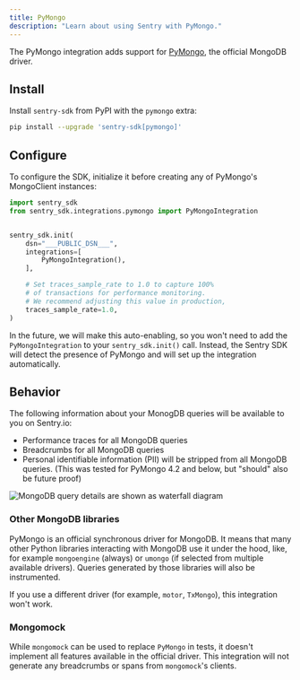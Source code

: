 ```yaml
---
title: PyMongo
description: "Learn about using Sentry with PyMongo."
---
```


The PyMongo integration adds support for [PyMongo](https://www.mongodb.com/docs/drivers/pymongo/), the official MongoDB
driver.

## Install

Install `sentry-sdk` from PyPI with the `pymongo` extra:

```bash
pip install --upgrade 'sentry-sdk[pymongo]'
```

## Configure

To configure the SDK, initialize it before creating any of PyMongo's MongoClient instances:

```python
import sentry_sdk
from sentry_sdk.integrations.pymongo import PyMongoIntegration


sentry_sdk.init(
    dsn="___PUBLIC_DSN___",
    integrations=[
        PyMongoIntegration(),
    ],

    # Set traces_sample_rate to 1.0 to capture 100%
    # of transactions for performance monitoring.
    # We recommend adjusting this value in production,
    traces_sample_rate=1.0,
)
```

<Note>

In the future, we will make this auto-enabling, so you won't need to add the `PyMongoIntegration` to your
`sentry_sdk.init()` call. Instead, the Sentry SDK will detect the presence of PyMongo and will set up the integration
automatically.

</Note>

## Behavior

The following information about your MonogDB queries will be available to you on Sentry.io:

- Performance traces for all MongoDB queries
- Breadcrumbs for all MongoDB queries
- Personal identifiable information (PII) will be stripped from all MongoDB queries. (This was tested for PyMongo 4.2 and below, but "should" also be future proof)

![MongoDB query details are shown as waterfall diagram](mongodb-query-performance-details.png)

### Other MongoDB libraries

PyMongo is an official synchronous driver for MongoDB. It means that many other Python libraries interacting with
MongoDB use it under the hood, like, for example `mongoengine` (always) or `umongo` (if selected from multiple available
drivers). Queries generated by those libraries will also be instrumented.

If you use a different driver (for example, `motor`, `TxMongo`), this integration won't work.

### Mongomock

While `mongomock` can be used to replace `PyMongo` in tests, it doesn't implement all features available in the official
driver. This integration will not generate any breadcrumbs or spans from `mongomock`'s clients.

